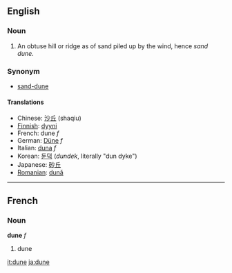 ==English==
===Noun===

#An obtuse hill or ridge as of sand piled up by the wind, hence ''sand dune''.

===Synonym===
*[[sand-dune]]

====Translations====
*Chinese: [[沙丘]] (shaqiu)
*[[Finnish]]: [[dyyni]]
*French: dune ''f''
*German: [[Düne]] ''f'' 
*Italian: [[duna]] ''f''
*Korean: [[둔덕]] (''dundek'', literally "dun dyke") 
*Japanese: [[砂丘]]
*[[Romanian]]: [[dună]]

----

==French==
===Noun===
'''dune''' ''f''

# dune

[[it:dune]]
[[ja:dune]]